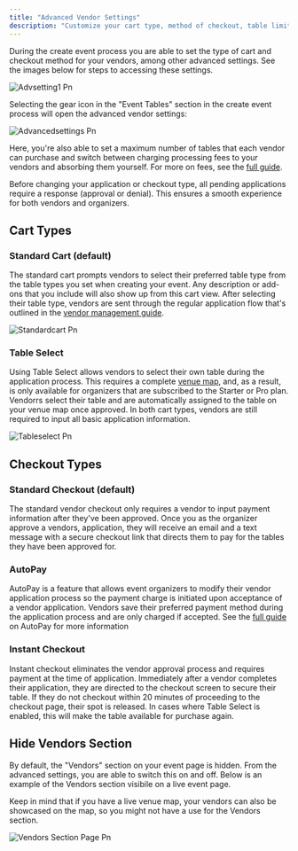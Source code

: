 ```yaml
---
title: "Advanced Vendor Settings"
description: "Customize your cart type, method of checkout, table limit, fee structure, and event page visibility for your vendors"
---
```


During the create event process you are able to set the type of cart and checkout method for your vendors, among other advanced settings. See the images below for steps to accessing these settings.

![Advsetting1 Pn](/images/advsetting1.png)

Selecting the gear icon in the "Event Tables" section in the create event process will open the advanced vendor settings:

![Advancedsettings Pn](/images/advancedsettings.png)

Here, you're also able to set a maximum number of tables that each vendor can purchase and switch between charging processing fees to your vendors and absorbing them yourself. For more on fees, see the [full guide](/essentials/fees).

<Note>
  Before changing your application or checkout type, all pending applications require a response (approval or denial). This ensures a smooth experience for both vendors and organizers.
</Note>

## Cart Types

### Standard Cart (default)

The standard cart prompts vendors to select their preferred table type from the table types you set when creating your event. Any description or add-ons that you include will also show up from this cart view. After selecting their table type, vendors are sent through the regular application flow that's outlined in the [vendor management guide](/essentials/vendor-management).

![Standardcart Pn](/images/standardcart.png)

### Table Select

Using Table Select allows vendors to select their own table during the application process. This requires a complete [venue map](/essentials/mapping), and, as a result, is only available for organizers that are subscribed to the Starter or Pro plan. Vendorrs select their table and are automatically assigned to the table on your venue map once approved. In both cart types, vendors are still required to input all basic application information.

![Tableselect Pn](/images/tableselect.png)

## Checkout Types

### Standard Checkout (default)

The standard vendor checkout only requires a vendor to input payment information after they've  been approved. Once you as the organizer approve a vendors, application, they will receive an email and a text message with a secure checkout link that directs them to pay for the tables they have been approved for.

### AutoPay

AutoPay is a feature that allows event organizers to modify their vendor application process so the payment charge is initiated upon acceptance of a vendor application. Vendors save their preferred payment method during the application process and are only charged if accepted.  See the [full guide](/essentials/auto-pay) on AutoPay for more information

### Instant Checkout

Instant checkout eliminates the vendor approval process and requires payment at the time of application. Immediately after a vendor completes their application, they are directed to the checkout screen to secure their table. If they do not checkout within 20 minutes of proceeding to the checkout page, their spot is released. In cases where Table Select is enabled, this will make the table available for purchase again.

## Hide Vendors Section

By default, the "Vendors" section on your event page is hidden. From the advanced settings, you are able to switch this on and off. Below is an example of the Vendors section visibile on a live event page.

<Note>
  Keep in mind that if you have a live venue map, your vendors can also be showcased on the map, so you might not have a use for the Vendors section.
</Note>

![Vendors Section Page Pn](/images/VendorsSectionPage.png)